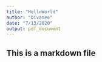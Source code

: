 ```yaml
---
title: "HelloWorld"
author: "Divanee"
date: "7/13/2020"
output: pdf_document
---
```


## This is a markdown file


